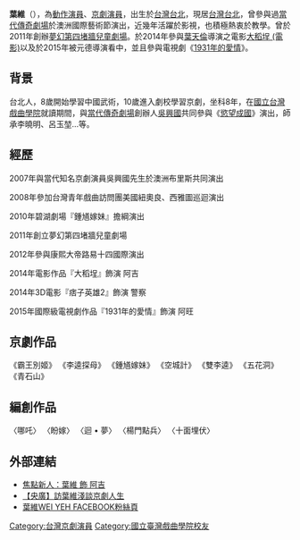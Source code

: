 {{unreferenced|time=2017-01-15T09:18:06+00:00}}
{{藝人
| 姓名 = 葉維
| 類型 = 男演员
| 圖片 = 
| 圖片尺寸 = 
| 圖片簡介 = 
| 原名 = 葉哲維
| 外文名 = 
| 外文 = 
| 羅馬拼音 = Wei Yeh
| 英文名 =
| 綽號 = 
| 國籍 = {{ROC-TW}}
| 民族 = [[台灣|台灣]]
| 籍貫 = [[台灣|台灣]][[台北|台北]]
| 出生日期 = {{birth year and age|1989|11|10}}
| 出生地點 = [[臺灣|臺灣]][[台北|台北]]
| 逝世日期 =  
| 逝世地點 = 
| 職業 = [[演員|演員]]、[[京劇演員|京劇演員]]、[[編導|編導]]
| 語言 = [[中華民國國語|國語]]、[[臺灣話|臺語]]
| 教育程度 = [[國立台灣戲曲學院|國立台灣戲曲學院]]京劇系
| 宗教信仰 = 
| 配偶 =
| 音樂類型 = 
| 演奏樂器 = 
| 出身地 = 
| 出道作 = 
| 出道日期 = 
| 代表作 = [[大稻埕_(電影)|大稻埕 (電影)]]
| 活躍年代 = 2011年－迄今
| 唱片公司 = 
| 經紀公司 =
| 網站 =
| 相關團體 = 
| 獎項 = 
| IMDb = 
}}

'''葉維'''（{{bd|1989年|catIdx=Yeh葉}}），為[[動作演員|動作演員]]、[[京劇演員|京劇演員]]，出生於[[台灣|台灣]][[台北|台北]]，現居[[台灣|台灣]][[台北|台北]]，曾參與過[[當代傳奇劇場|當代傳奇劇場]]於澳洲國際藝術節演出，近幾年活躍於影視，也積極熱衷於教學。曾於2011年創辦[[夢幻第四堵牆兒童劇場|夢幻第四堵牆兒童劇場]]。於2014年參與[[葉天倫|葉天倫]]導演之電影[[大稻埕_(電影)|大稻埕 (電影)]]以及於2015年被元德導演看中，並且參與電視劇《[[1931年的愛情|1931年的愛情]]》。

== 背景 ==
台北人，8歲開始學習中國武術，10歲進入劇校學習京劇，坐科8年，在[[國立台灣戲曲學院|國立台灣戲曲學院]]就讀期間，與[[當代傳奇劇場|當代傳奇劇場]]創辦人[[吳興國|吳興國]]共同參與《[[慾望成國|慾望成國]]》演出，師承李曉明、呂玉堃…等。

== 經歷 ==
2007年與當代知名京劇演員吳興國先生於澳洲布里斯共同演出

2008年參加台灣青年戲曲訪問團美國紐奧良、西雅圖巡迴演出

2010年碧湖劇場『鍾馗嫁妹』擔綱演出

2011年創立夢幻第四堵牆兒童劇場

2012年參與康熙大帝路易十四國際演出

2014年電影作品『大稻埕』飾演 阿吉

2014年3D電影『痞子英雄2』飾演 警察

2015年國際級電視劇作品『1931年的愛情』飾演 阿旺

== 京劇作品 ==
《霸王別姬》
《李逵探母》
《鍾馗嫁妹》
《空城計》
《雙李逵》
《五花洞》
《青石山》

== 編創作品 ==
〈哪吒〉
〈盼嫁〉
〈迴 • 夢〉
〈楊門點兵〉
〈十面埋伏〉

== 外部連結 ==
*[http://twatiutiann.pixnet.net/blog/post/281919122-%E7%84%A6%E9%BB%9E%E6%96%B0%E4%BA%BA%EF%BC%9A%E8%91%89%E7%B6%AD-%E9%A3%BE-%E9%98%BF%E5%90%89  焦點新人：葉維 飾 阿吉]
*[https://www.youtube.com/watch?v=5eioTa_TfjY  【央廣】訪葉維淺談京劇人生]
*[https://www.facebook.com/%E8%91%89%E7%B6%ADWEI-YEH-657018954459709/?ref=br_rs  葉維WEI YEH FACEBOOK粉絲頁]

[[Category:台灣京劇演員|Category:台灣京劇演員]]
[[Category:國立臺灣戲曲學院校友|Category:國立臺灣戲曲學院校友]]